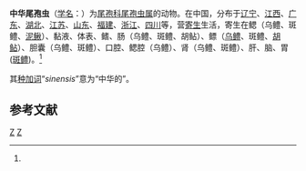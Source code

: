 {{Speciesbox
| genus = Henneguya
| species = sinensis
| authority = Chen et Hsieh, 1960<ref name='id9670'>{{cite web| url =http://www.bioinfo.cn/db05/BjdwSpecies.php?action=view&id=9670| title =中华尾孢虫| work =《中国动物物种编目数据库》| publisher =中国科学院微生物研究所| author =中国科学院动物研究所| accessdate =2009-04-16| deadurl =yes| archiveurl =https://web.archive.org/web/20160305012746/http://www.bioinfo.cn/db05/BjdwSpecies.php?action=view&id=9670| archivedate =2016-03-05}}</ref>
}}

'''中华尾孢虫'''（[[学名|学名]]：{{lang|la|''Henneguya sinensis''}}）为[[尾孢科|尾孢科]][[尾孢虫属|尾孢虫属]]的动物。在中国，分布于[[辽宁|辽宁]]、[[江西|江西]]、[[广东|广东]]、[[湖北|湖北]]、[[江苏|江苏]]、[[山东|山东]]、[[福建|福建]]、[[浙江|浙江]]、[[四川|四川]]等，营[[寄生|寄生]]生活，寄生在鳃（乌鳢、斑鳢、[[泥鳅|泥鳅]]）、黏液、体表、鳍、肠（乌鳢、斑鳢、胡鲇）、鳔（[[乌鳢|乌鳢]]、斑鳢、[[胡鲇|胡鲇]]）、胆囊（乌鳢、斑鳢）、口腔、鳃腔（乌鳢）、肾（乌鳢、斑鳢）、肝、脑、胃([[斑鳢|斑鳢]])。<ref name='id9670'/>

其[[种加词|种加词]]“''sinensis''”意为“中华的”。

== 参考文献 ==
{{reflist}}

{{Taxonbar}}

[[Category:尾孢虫属|Z]]
[[Category:1960年描述的动物|Z]]


{{Cnidarian-stub}}